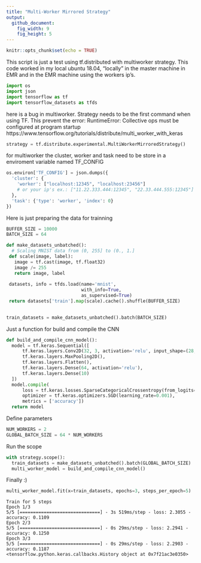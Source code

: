 ```yaml
---
title: "Multi-Worker Mirrored Strategy"
output:
  github_document:
    fig_width: 9
    fig_height: 5
---
```



```r
knitr::opts_chunk$set(echo = TRUE)
```

This script is just a test using tf.distributed with multiworker strategy. This code worked in my local ubuntu 18.04,  "locally" in the master machine in EMR and in the EMR machine using the workers ip's. 

```python
import os
import json
import tensorflow as tf
import tensorflow_datasets as tfds
```

here is a bug in multiworker. Strategy needs to be the first command when using TF.
This prevent the error: RuntimeError: Collective ops must be configured at program startup
https://www.tensorflow.org/tutorials/distribute/multi_worker_with_keras

```python
strategy = tf.distribute.experimental.MultiWorkerMirroredStrategy()
```

for multiworker the cluster, worker and task need to be store in a enviroment variable
named TF_CONFIG

```python
os.environ['TF_CONFIG'] = json.dumps({
  'cluster': {
    'worker': ["localhost:12345", "localhost:23456"]
    # or your ip's ex.: ["11.22.333.444:12345", "22.33.444.555:12345"]
  },
  'task': {'type': 'worker', 'index': 0}
})
```


Here is just preparing the data for trainning
```python
BUFFER_SIZE = 10000
BATCH_SIZE = 64

def make_datasets_unbatched():
  # Scaling MNIST data from (0, 255] to (0., 1.]
 def scale(image, label):
   image = tf.cast(image, tf.float32)
   image /= 255
   return image, label
    
 datasets, info = tfds.load(name='mnist',
                            with_info=True,
                            as_supervised=True)
 return datasets['train'].map(scale).cache().shuffle(BUFFER_SIZE)
  

train_datasets = make_datasets_unbatched().batch(BATCH_SIZE)
```

Just a function for build and compile the CNN
```python
def build_and_compile_cnn_model():
  model = tf.keras.Sequential([
      tf.keras.layers.Conv2D(32, 3, activation='relu', input_shape=(28, 28, 1)),
      tf.keras.layers.MaxPooling2D(),
      tf.keras.layers.Flatten(),
      tf.keras.layers.Dense(64, activation='relu'),
      tf.keras.layers.Dense(10)
  ])
  model.compile(
      loss = tf.keras.losses.SparseCategoricalCrossentropy(from_logits=True),
      optimizer = tf.keras.optimizers.SGD(learning_rate=0.001),
      metrics = ['accuracy'])
  return model
```

Define parameters
```python
NUM_WORKERS = 2
GLOBAL_BATCH_SIZE = 64 * NUM_WORKERS
```

Run the scope
```python
with strategy.scope():
  train_datasets = make_datasets_unbatched().batch(GLOBAL_BATCH_SIZE)
  multi_worker_model = build_and_compile_cnn_model()

```

Finally :)
```python
multi_worker_model.fit(x=train_datasets, epochs=3, steps_per_epoch=5)
```

```
Train for 5 steps
Epoch 1/3
5/5 [==============================] - 3s 519ms/step - loss: 2.3055 - accuracy: 0.1109
Epoch 2/3
5/5 [==============================] - 0s 29ms/step - loss: 2.2941 - accuracy: 0.1250
Epoch 3/3
5/5 [==============================] - 0s 29ms/step - loss: 2.2903 - accuracy: 0.1187
<tensorflow.python.keras.callbacks.History object at 0x7f21ac3e0350>
```
